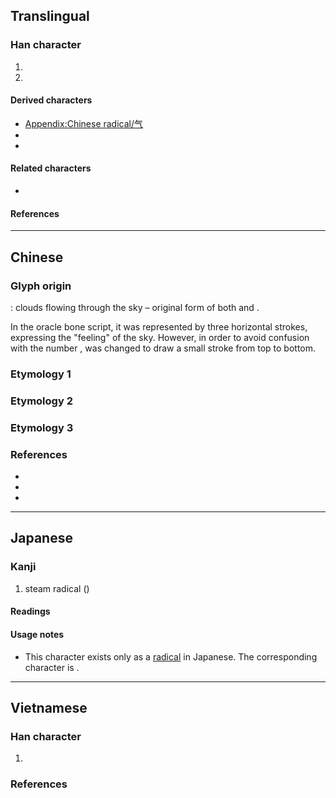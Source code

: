 {{also|氣|気|炁}}
{{character info}}
{{character info|⽓}}
==Translingual==
{{Han simplified forms|氣|気|气}}
{{stroke order|strokes=4}}
{{stroke order|type=animate}}

===Han character===
{{Han char|rn=84|rad=气|as=00|sn=4|four=80017|canj=OMN,XOMN|ids=⿳𠂉一⺄}}

# {{mul-kangxi radical-def}}
# {{mul-shuowen radical-def|8}}

====Derived characters====
* [[Appendix:Chinese radical/气]]
* {{l|mul|[[㐹]], [[𠯏]], [[𡉛]], [[𪨦]], [[忾]], [[㧉]], [[汽]], [[𨸛]], [[𣅠]], [[䏗]], [[𣏙]], [[𪸕]], [[𤽍]], [[𥐬]], [[𥝬]], [[𥸽]], [[𥾨]], [[𫊨]], [[𧥷]], [[𧺞]], [[𨥊]], [[靔]], [[𩚤]]([[饩]]), [[𩡹]], [[𪌇]], [[㡮]], [[𪗟]]}}
* {{l|mul|[[刏]], [[㔕]], [[㪂]], [[㰟]], [[𩑡]], [[𩾻]], [[忥]], [[𧉁]], [[芞]], [[𥤶]], [[𤴸]]}} <!-- Characters not found in [[Appendix:Chinese radical/气]] -->

====Related characters====
* {{l|mul|氣}} {{q|Orthodox [[Traditional Chinese|traditional form]]}}

====References====
{{Han ref|kx=0599.030|dkj=17043|dj=0990.140|hdz=32010.010|uh=6C14}}

----

==Chinese==

===Glyph origin===
{{Han etym}}

{{liushu|p|rs=气00}}: clouds flowing through the sky – original form of both {{och-l|氣}} and {{och-l|乞}}.

In the oracle bone script, it was represented by three horizontal strokes, expressing the "feeling" of the sky. However, in order to avoid confusion with the number {{och-l|三}}, {{och-l|气}} was changed to draw a small stroke from top to bottom.

===Etymology 1===
{{zh-see|氣|sv}}

===Etymology 2===
{{zh-see|乞|v}}

===Etymology 3===
{{zh-see|餼|av}}

===References===
* {{R:twedu|B01998}}
* {{R:twedu|A02115-005#26}}
* {{R:twedu|A00041-002#26}}

----

==Japanese==

===Kanji===
{{ja-kanji|grade=|rs=气00}}

# steam radical ({{m|ja|きがまえ|tr=kigamae}})

====Readings====
{{ja-readings
|goon=け
|kanon=き
|kun=いき
}}

====Usage notes====
* This character exists only as a [[Appendix:Chinese radical/气|radical]] in Japanese. The corresponding character is {{m|ja|気|gloss=air; atmosphere; spirit}}.

----

==Vietnamese==

===Han character===
{{vi-readings|rs=气00
|hanviet=khí-gdhn;bonet
}}

# {{han tu form of|khí|steam radical}}

===References===
<references/>